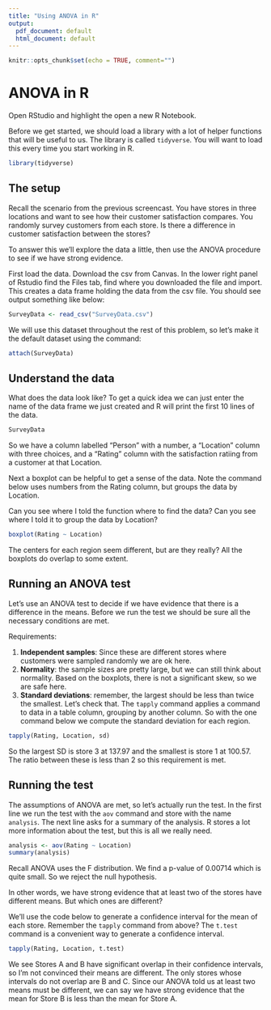```yaml
---
title: "Using ANOVA in R"
output:
  pdf_document: default
  html_document: default
---
```


```r
knitr::opts_chunk$set(echo = TRUE, comment="")
```

# ANOVA in R

Open RStudio and highlight the open a new R Notebook.

Before we get started, we should load a library with a lot of helper functions that will be useful to us.  The library is called `tidyverse`.  You will want to load this every time you start working in R.

```r
library(tidyverse)
```

## The setup

Recall the scenario from the previous screencast.  You have stores in three locations and want to see how their customer satisfaction compares.  You randomly survey customers from each store. Is there a difference in customer satisfaction between the stores?

To answer this we'll explore the data a little, then use the ANOVA procedure to see if we have strong evidence.

First load the data.  Download the csv from Canvas.  In the lower right panel of Rstudio find the Files tab, find where you downloaded the file and import.  This creates a data frame holding the data from the csv file.  You should see output something like below:
```r
SurveyData <- read_csv("SurveyData.csv")
```

We will use this dataset throughout the rest of this problem, so let's make it the default dataset using the command:
```r
attach(SurveyData)
```


## Understand the data

What does the data look like?  To get a quick idea we can just enter the name of the data frame we just created and R will print the first 10 lines of the data.
```r
SurveyData
```

So we have a column labelled "Person" with a number, a "Location" column with three choices, and a "Rating" column with the satisfaction ratiing from a customer at that Location.

Next a boxplot can be helpful to get a sense of the data.  Note the command below uses numbers from the Rating column, but groups the data by Location.

Can you see where I told the function where to find the data?  Can you see where I told it to group the data by Location?

```r
boxplot(Rating ~ Location)
```

The centers for each region seem different, but are they really?  All the boxplots do overlap to some extent.

## Running an ANOVA test

Let's use an ANOVA test to decide if we have evidence that there is a difference in the means.  Before we run the test we should be sure all the necessary conditions are met.

Requirements:

1. **Independent samples**:  Since these are different stores where customers were sampled randomly we are ok here.
2. **Normality**: the sample sizes are pretty large, but we can still think about normality.  Based on the boxplots, there is not a significant skew, so we are safe here.
3. **Standard deviations**: remember, the largest should be less than twice the smallest.  Let's check that.  The `tapply` command applies a command to data in a table column, grouping by another column.  So with the one command below we compute the standard deviation for each region.
```r
tapply(Rating, Location, sd)
```
So the largest SD is store 3 at 137.97 and the smallest is store 1 at 100.57.  The ratio between these is less than 2 so this requirement is met.

## Running the test
The assumptions of ANOVA are met, so let's actually run the test.  In the first line we run the test with the `aov` command and store with the name `analysis`.  The next line asks for a summary of the analysis. R stores a lot more information about the test, but this is all we really need.
```r
analysis <- aov(Rating ~ Location)
summary(analysis)
```
Recall ANOVA uses the F distribution.  We find a p-value of 0.00714 which is quite small.  So we reject the null hypothesis.

In other words, we have strong evidence that at least two of the stores have different means.  But which ones are different?

We'll use the code below to generate a confidence interval for the mean of each store.  Remember the `tapply` command from above?  The `t.test` command is a convenient way to generate a confidence interval.
```r
tapply(Rating, Location, t.test)
```
We see Stores A and B have significant overlap in their confidence intervals, so I'm not convinced their means are different.  The only stores whose intervals do not overlap are B and C.  Since our ANOVA told us at least two means must be different, we can say we have strong evidence that the mean for Store B is less than the mean for Store A.

